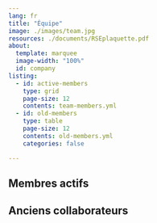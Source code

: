 ```yaml
---
lang: fr
title: "Équipe"
image: ./images/team.jpg
resources: ./documents/RSEplaquette.pdf
about:
  template: marquee
  image-width: "100%"
  id: company
listing:
  - id: active-members
    type: grid
    page-size: 12
    contents: team-members.yml
  - id: old-members
    type: table
    page-size: 12
    contents: old-members.yml
    categories: false

---
```


:::{#company}
:::

::: {.column-body}
#
## Membres actifs
:::

:::{#active-members}
:::

::: {.column-body}
#
## Anciens collaborateurs
:::

:::{#old-members}
:::